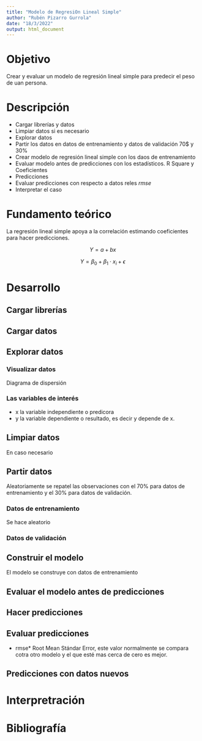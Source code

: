 ---
title: "Modelo de RegresiOn Lineal Simple"
author: "Rubén Pizarro Gurrola"
date: "18/3/2022"
output: html_document
---

# Objetivo 

Crear y evaluar un modelo de regresión lineal simple para predecir el peso de uan persona.

# Descripción 

* Cargar librerías  y datos
* Limpiar datos si es necesario
* Explorar datos
* Partir los datos en datos de entrenamiento y datos de validación 70$ y 30%
* Crear modelo de regresión lineal simple con los daos de entrenamiento
* Evaluar modelo antes de predicciones con los estadísticos. R Square y Coeficientes
* Predicciones
* Evaluar predicciones con respecto a datos reles *rmse*
* Interpretar el caso

# Fundamento teórico

La regresión lineal simple apoya a la correlación estimando coeficientes para hacer predicciones.

$$
Y = a + bx
$$

$$
Y = \beta_0 + \beta_1\cdot x_i + \epsilon
$$

# Desarrollo 

## Cargar librerías

## Cargar datos

## Explorar datos

### Visualizar datos

Diagrama de dispersión 

### Las variables de interés
* x la variable independiente o predicora
* y la variable dependiente o resultado, es decir y depende de x.

## Limpiar datos
En caso necesario

## Partir datos

Aleatoriamente se repatel las observaciones con el 70% para datos de entrenamiento y el 30% para datos de validación.

### Datos de entrenamiento

Se hace aleatorio

### Datos de validación

## Construir el modelo

El modelo se construye con datos de entrenamiento

## Evaluar el modelo antes de predicciones

## Hacer predicciones

## Evaluar predicciones
* rmse* Root Mean Stándar Error, este valor normalmente se compara cotra otro modelo y el que esté mas cerca de cero es mejor.

## Predicciones con datos nuevos

# Interpretración 

# Bibliografía

